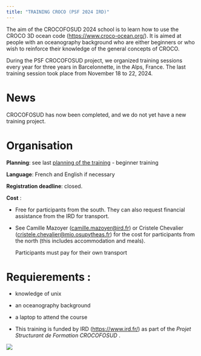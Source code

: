 ```yaml
---
title: "TRAINING CROCO (PSF 2024 IRD)"
---
```


The aim of the CROCOFOSUD 2024 school is to learn how to use the CROCO 3D ocean code (<https://www.croco-ocean.org/>). It is aimed at people with an oceanography background who are either beginners or who wish to reinforce their knowledge of the general concepts of CROCO. 

During the PSF CROCOFOSUD project, we organized training sessions every year for three years in Barcelonnette, in the Alps, France. The last training session took place from November 18 to 22, 2024.


<!--The course will take place from Monday, the 18th to Friday, the 22nd of November 2024 in Barcelonnette in the Alps, France. We recommend that you arrive the day before, on November 17th. For more information on the location, click on the [How to go](transport.qmd) tab.-->


# News
CROCOFOSUD has now been completed, and we do not yet have a new training project.

<!--<span style="color:red;"> We will soon contact the participants with the final details before their arrival (computer, meals, etc.).
</span>-->


# Organisation

**Planning**: see last [planning of the training](Planning.qmd) - beginner training 

**Language**: French and English if necessary

**Registration deadline**: closed.

**Cost** : 

- Free for participants from the south. They can also request financial assistance from the IRD for transport. 

- See Camille Mazoyer (<camille.mazoyer@ird.fr>) or Cristele Chevalier (<cristele.chevalier@mio.osupytheas.fr>) for the cost for participants from the north (this includes accommodation and meals). 
  
  Participants must pay for their own transport 

# Requierements : 

- knowledge of unix

- an oceanography background

- a laptop to attend the course 
- 
This training is funded by IRD (<https://www.ird.fr/>) as part of the _Projet Structurant de Formation CROCOFOSUD_ . 

![](images/logos.png)